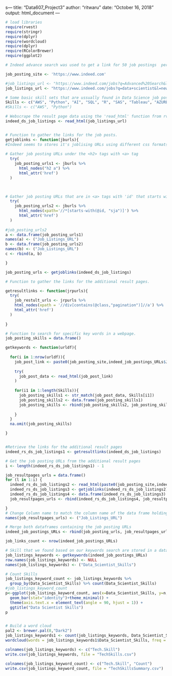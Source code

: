 s---
title: "Data607_Project3"
author: "ritwaru"
date: "October 16, 2018"
output: html_document
---
```r
# load libraries
require(rvest)
require(stringr)
require(dplyr)
require(wordcloud)
require(dplyr)
require(RColorBrewer)
require(ggplot2)
```

```r

# Indeed advance search was used to get a link for 50 job postings  per page  that has to do with Data Science.

job_posting_site <- 'https://www.indeed.com'

#job_listings_url <- "https://www.indeed.com/jobs?q=Advanced%20Search&l&ts=1539732040434&rs=1&fromage=last"
job_listings_url <- "https://www.indeed.com/jobs?q=data+scientist&l=new+york&explvl=senior_level&limit=50"

# Some basic skill sets that are ussually found in Data Science job postings.
Skills <- c("AWS", "Python", "AI", "SQL", "R", "SAS", "Tableau", "AZURE", "SparkML", "Shiny", "Spark", "Hadoop", "Machine Learning", "Probability", "Statistics")
#Skills <- c("AWS", "Python")

# Webscrape the result page data using the 'read_html' function from rvest
indeed_ds_job_listings <- read_html(job_listings_url)


# Function to gather the links for the job posts.
getjoblinks <- function(jburls){
#Indeed seems to stores it's joblising URLs using different css formats. We will attempt to get these URLs using two different html_nodes search options.
  
# Gather job posting URLs under the <h2> tags with <a> tag 
  try(
    job_posting_urls1 <- jburls %>%
      html_nodes("h2 a") %>%
      html_attr('href')
  )
    


# Gather job posting URLs that are in <a> tags with 'id' that starts with 'sja'
  try(
    job_posting_urls2 <- jburls %>%
      html_nodes(xpath='//*[starts-with(@id, "sja")]') %>%
      html_attr('href')
  )
  
#job_posting_urls2
a <- data.frame(job_posting_urls1)
names(a) <- ("Job_Listings_URL")
b <- data.frame(job_posting_urls2)
names(b) <- ("Job_Listings_URL")
c <- rbind(a, b)

}

job_posting_urls <- getjoblinks(indeed_ds_job_listings)

# Function to gather the links for the additional result pages.

getresultlinks <- function(jrpurls){
  try(
    job_restult_urls <- jrpurls %>%
    html_nodes(xpath = '//div[contains(@class,"pagination")]//a') %>%
    html_attr('href')
  )
  
}

# Function to search for specific key words in a webpage.
job_posting_skills = data.frame()

getkeywords <- function(urldf){
  
  for(i in 1:nrow(urldf)){
    job_post_link <- paste0(job_posting_site,indeed_job_postings_URLs$Job_Listings_URL[i])
    
    try(
      job_post_data <- read_html(job_post_link)
    )
    
    for(i1 in 1:length(Skills)){
      job_posting_skills1 <- str_match(job_post_data, Skills[i1])
      job_posting_skills2 <- data.frame(job_posting_skills1)
      job_posting_skills <- rbind(job_posting_skills2, job_posting_skills)
      
    }
  }
  na.omit(job_posting_skills)

}


#Retrieve the links for the additional result pages
indeed_rs_ds_job_listings1 <- getresultlinks(indeed_ds_job_listings)

# Get the job posting URLs from the additional result pages
i <- length(indeed_rs_ds_job_listings1) - 1

job_resultpages_urls = data.frame()
for (l in 1:i) {
  indeed_rs_ds_job_listings2 <- read_html(paste0(job_posting_site,indeed_rs_ds_job_listings1[l]))
  indeed_rs_ds_job_listings3 <- getjoblinks(indeed_rs_ds_job_listings2)
  indeed_rs_ds_job_listings4 <- data.frame(indeed_rs_ds_job_listings3)
  job_resultpages_urls <- rbind(indeed_rs_ds_job_listings4, job_resultpages_urls)

}
# Change Column name to match the column name of the data frame holding the job posting URLs of 'page 1'
names(job_resultpages_urls) <- ("Job_Listings_URL")

# Merge both dataframes containing the job posting URLs 
indeed_job_postings_URLs <- rbind(job_posting_urls, job_resultpages_urls)

job_links_count <- nrow(indeed_job_postings_URLs)

# Skill that we found based on our keywords search are stored in a dataframe
job_listings_keywords <- getkeywords(indeed_job_postings_URLs)
row.names(job_listings_keywords) <- NULL
names(job_listings_keywords) <- ("Data_Scientist_Skills")

# Count Skills 
job_listings_keyword_count <- job_listings_keywords %>%
  group_by(Data_Scientist_Skills) %>% count(Data_Scientist_Skills)
#job_listings_keyword_count
p<-ggplot(job_listings_keyword_count, aes(x=Data_Scientist_Skills, y=n, fill=Data_Scientist_Skills)) +
  geom_bar(stat="identity")+theme_minimal() +
  theme(axis.text.x = element_text(angle = 90, hjust = 1)) +
  ggtitle("Data Scientist Skills")
p


# Build a word cloud
pal2 <- brewer.pal(8,"Dark2")
job_listings_keywords1 <- count(job_listings_keywords, Data_Scientist_Skills)
wordcloud(words = job_listings_keywords1$Data_Scientist_Skills, freq = job_listings_keywords1$n, min.freq = 1, colors = pal2)
```

```r
colnames(job_listings_keywords) <- c("Tech.Skill")
write.csv(job_listings_keywords, file = "TechSkills.csv") 

colnames(job_listings_keyword_count) <- c("Tech.Skill", "Count")
write.csv(job_listings_keyword_count, file = "TechSkillsSummary.csv")  
```
